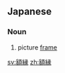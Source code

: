 ==Japanese==
{{ja-kanjitab|がく|ふち|k2=ぶち|yomi=j|r=y}}

===Noun===
{{ja-noun|がくぶち|kyu=額緣}}

# picture [[frame]]

[[sv:額縁]]
[[zh:額縁]]
